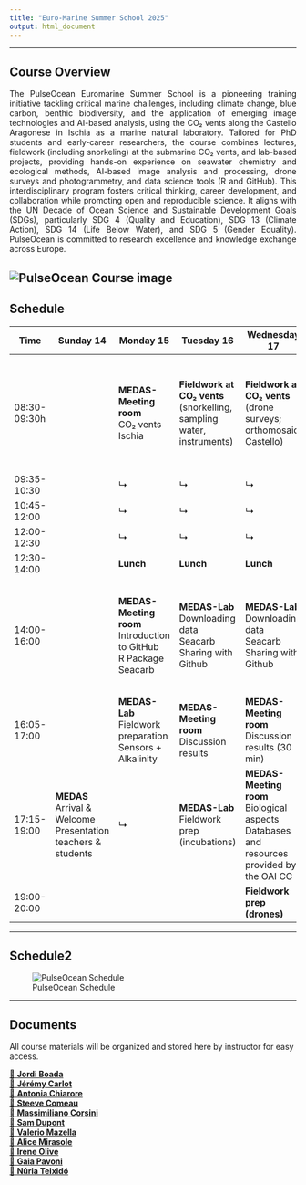 ```yaml
---
title: "Euro-Marine Summer School 2025"
output: html_document
---
```


<style>
.justified {
  text-align: justify;
  text-justify: inter-word;
}
</style>

---

## **Course Overview**

<div class="justified">
The PulseOcean Euromarine Summer School is a pioneering training initiative tackling critical
marine challenges, including climate change, blue carbon, benthic biodiversity, and the
application of emerging image technologies and AI-based analysis, using the CO₂ vents along
the Castello Aragonese in Ischia as a marine natural laboratory.
Tailored for PhD students and early-career researchers, the course combines lectures, fieldwork
(including snorkeling) at the submarine CO₂ vents, and lab-based projects, providing hands-on
experience on seawater chemistry and ecological methods, AI-based image analysis and
processing, drone surveys and photogrammetry, and data science tools (R and GitHub).
This interdisciplinary program fosters critical thinking, career development, and collaboration
while promoting open and reproducible science. It aligns with the UN Decade of Ocean Science
and Sustainable Development Goals (SDGs), particularly SDG 4 (Quality and Education), SDG
13 (Climate Action), SDG 14 (Life Below Water), and SDG 5 (Gender Equality). PulseOcean is
committed to research excellence and knowledge exchange across Europe.
</div>

![PulseOcean Course image](pictures/Figure_2_Castello.png)
---

## **Schedule**

| Time          | Sunday 14                           | Monday 15                                            | Tuesday 16                                             | Wednesday 17                                          | Thursday 18                                            | Friday 19                                              | Saturday 20                           |
|---------------|-----------------------------------|-----------------------------------------------------|--------------------------------------------------------|-------------------------------------------------------|--------------------------------------------------------|---------------------------------------------------------|-------------------------------------|
| 08:30-09:30h  |                                   | **MEDAS-Meeting room**<br>CO₂ vents Ischia           | **Fieldwork at CO₂ vents**<br>(snorkelling, sampling water, instruments) | **Fieldwork at CO₂ vents**<br>(drone surveys; orthomosaic Castello) | **MEDAS-Meeting room**<br>TagLab: Training your network & Hands-on dataset preparation | **MEDAS-Meeting room**<br>TagLab: Training your network & Hands-on dataset preparation | **MEDAS-Meeting room**<br>TagLab: training results |
| 09:35-10:30   |                                   | ↳                                                   | ↳                                                      | ↳                                                     | ↳                                                        | ↳                                                         | ↳                                    | ↳
| 10:45-12:00   |                                   | ↳                                                   | ↳                                                        | ↳                                                       | ↳                                                        | ↳                                                         | ↳                                     | ↳
| 12:00-12:30   |                                   | ↳                                                   | ↳                                                       | ↳                                                      | ↳                                                        | ↳                                                        | ↳                                     | ↳
| 12:30-14:00   |                                   | **Lunch**                                                     | **Lunch**                                                       | **Lunch**                                                      | **Lunch**                                              | **Lunch**                                                        | **Lunch**                                    | **Lunch**
| 14:00-16:00   |                                   | **MEDAS-Meeting room**<br>Introduction to GitHub<br>R Package Seacarb | **MEDAS-Lab**<br>Downloading data Seacarb<br>Sharing with Github | **MEDAS-Lab**<br>Downloading data Seacarb<br>Sharing with Github | **MEDAS-Meeting room**<br>Wrap up 1st part<br>Photogrammetry with aerial images | **MEDAS-Meeting room**<br>TagLab: Training your network & Hands-on dataset preparation | **MEDAS-Meeting room**<br>Final discussion & questionnaire | ↳
| 16:05-17:00   |                                   | **MEDAS-Lab**<br>Fieldwork preparation<br>Sensors + Alkalinity | **MEDAS-Meeting room**<br>Discussion results           | **MEDAS-Meeting room**<br>Discussion results (30 min) | **MEDAS-Meeting room**<br>Remote Sensing for ecological studies | ↳                                                        |                                     | 
| 17:15-19:00   | **MEDAS**<br>Arrival & Welcome<br>Presentation teachers & students | ↳                                                     | **MEDAS-Lab**<br>Fieldwork prep (incubations)           | **MEDAS-Meeting room**<br>Biological aspects<br>Databases and resources provided by the OAI CC | ↳                                                       | ↳                                                        |                                     |
| 19:00-20:00   |                                   |                                                     |                                                        | **Fieldwork prep (drones)**                             |                                                        |                                                         |                                     |
---

## **Schedule2**

![PulseOcean Schedule](pictures/schedule1.png)

---

## **Documents**

All course materials will be organized and stored here by instructor for easy access.

[📁 **Jordi Boada**](https://github.com/nuriateixidolab/nuriateixidolab.github.io/tree/main/Documents/Jordi%20Boada)  
[📁 **Jérémy Carlot**](https://github.com/nuriateixidolab/nuriateixidolab.github.io/tree/main/Documents/Jeremy%20Carlot)  
[📁 **Antonia Chiarore**](https://github.com/nuriateixidolab/nuriateixidolab.github.io/tree/main/Documents/Antonia%20Chiarore)  
[📁 **Steeve Comeau**](https://github.com/nuriateixidolab/nuriateixidolab.github.io/tree/main/Documents/Steeve%20Comeau)  
[📁 **Massimiliano Corsini**](https://github.com/nuriateixidolab/nuriateixidolab.github.io/tree/main/Documents/Massimiliano%20Corsini)  
[📁 **Sam Dupont**](https://github.com/nuriateixidolab/nuriateixidolab.github.io/tree/main/Documents/Sam%20Dupont)  
[📁 **Valerio Mazella**](https://github.com/nuriateixidolab/nuriateixidolab.github.io/tree/main/Documents/Valerio%20Mazella)  
[📁 **Alice Mirasole**](https://github.com/nuriateixidolab/nuriateixidolab.github.io/tree/main/Documents/Alice%20Mirasole)  
[📁 **Irene Olive**](https://github.com/nuriateixidolab/nuriateixidolab.github.io/tree/main/Documents/Irene%20Olive)  
[📁 **Gaia Pavoni**](https://github.com/nuriateixidolab/nuriateixidolab.github.io/tree/main/Documents/Gaia%20Pavoni)  
[📁 **Núria Teixidó**](https://github.com/nuriateixidolab/nuriateixidolab.github.io/tree/main/Documents/Nuria%20Teixido)  